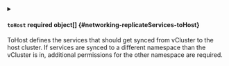 
<details className="config-field" data-expandable="true">
<summary>

#### `toHost` <span className="config-field-required" data-required="false">required</span> <span className="config-field-type">object[]</span> <span className="config-field-default"></span> <span className="config-field-enum"></span> {#networking-replicateServices-toHost}

ToHost defines the services that should get synced from vCluster to the host cluster. If services are
synced to a different namespace than the vCluster is in, additional permissions for the other namespace
are required.

</summary>




<details className="config-field" data-expandable="false" open>
<summary>

##### `from` <span className="config-field-required" data-required="false">required</span> <span className="config-field-type">string</span> <span className="config-field-default"></span> <span className="config-field-enum"></span> {#networking-replicateServices-toHost-from}

From is the service that should get synced. Can be either in the form name or namespace/name.

</summary>



</details>



<details className="config-field" data-expandable="false" open>
<summary>

##### `to` <span className="config-field-required" data-required="false">required</span> <span className="config-field-type">string</span> <span className="config-field-default"></span> <span className="config-field-enum"></span> {#networking-replicateServices-toHost-to}

To is the target service that it should get synced to. Can be either in the form name or namespace/name.

</summary>



</details>


</details>

